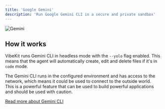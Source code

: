 ```yaml
---
title: 'Google Gemini'
description: 'Run Google Gemini CLI in a secure and private sandbox'
---
```


<img
  src="/images/gemini.jpeg"
  alt="Gemini"
/>


## How it works

VibeKit runs Gemini CLI in headless mode with the `--yolo` flag enabled. This means that the agent will automatically create, edit and delete files if it's in `code` mode.

The Gemini CLI runs in the configured environment and has access to the network, which means it could be used to connect to the outside world. This is a powerful feature that can be used to build powerful applications and should be used with caution.

[Read more about Gemini CLI](https://t.co/R2CsgNMA3A)